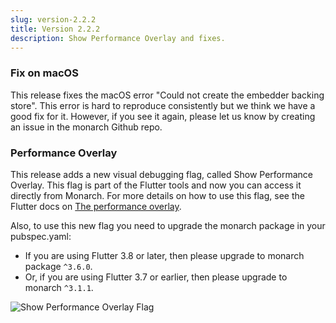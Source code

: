 ```yaml
---
slug: version-2.2.2
title: Version 2.2.2
description: Show Performance Overlay and fixes.
---
```



### Fix on macOS
This release fixes the macOS error "Could not create the embedder backing 
store". This error is hard to reproduce consistently but we think we have a 
good fix for it. However, if you see it again, please let us know by 
creating an issue in the monarch Github repo.


### Performance Overlay
This release adds a new visual debugging flag, called Show Performance Overlay.
This flag is part of the Flutter tools and now you can access it directly from 
Monarch. For more details on how to use this flag, see the Flutter docs on 
[The performance overlay](https://docs.flutter.dev/perf/ui-performance#the-performance-overlay).

Also, to use this new flag you need to upgrade the monarch package in your 
pubspec.yaml: 
- If you are using Flutter 3.8 or later, then please upgrade to monarch package `^3.6.0`. 
- Or, if you are using Flutter 3.7 or earlier, then please upgrade to monarch `^3.1.1`.

<img alt="Show Performance Overlay Flag" src={performance_overlay} />
